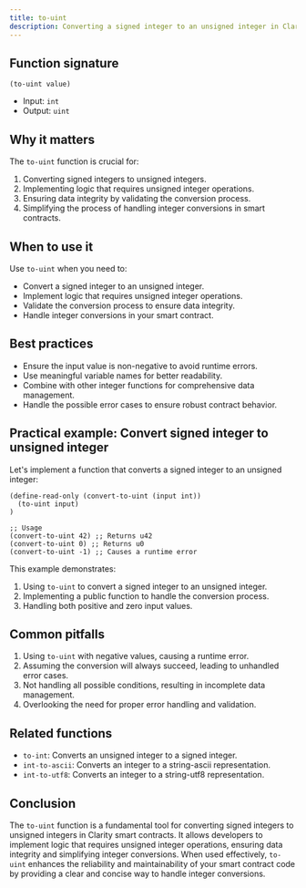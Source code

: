 ```yaml
---
title: to-uint
description: Converting a signed integer to an unsigned integer in Clarity smart contracts.
---
```


## Function signature

```clarity
(to-uint value)
```

- Input: `int`
- Output: `uint`

## Why it matters

The `to-uint` function is crucial for:

1. Converting signed integers to unsigned integers.
2. Implementing logic that requires unsigned integer operations.
3. Ensuring data integrity by validating the conversion process.
4. Simplifying the process of handling integer conversions in smart contracts.

## When to use it

Use `to-uint` when you need to:

- Convert a signed integer to an unsigned integer.
- Implement logic that requires unsigned integer operations.
- Validate the conversion process to ensure data integrity.
- Handle integer conversions in your smart contract.

## Best practices

- Ensure the input value is non-negative to avoid runtime errors.
- Use meaningful variable names for better readability.
- Combine with other integer functions for comprehensive data management.
- Handle the possible error cases to ensure robust contract behavior.

## Practical example: Convert signed integer to unsigned integer

Let's implement a function that converts a signed integer to an unsigned integer:

```clarity
(define-read-only (convert-to-uint (input int))
  (to-uint input)
)

;; Usage
(convert-to-uint 42) ;; Returns u42
(convert-to-uint 0) ;; Returns u0
(convert-to-uint -1) ;; Causes a runtime error
```

This example demonstrates:
1. Using `to-uint` to convert a signed integer to an unsigned integer.
2. Implementing a public function to handle the conversion process.
3. Handling both positive and zero input values.

## Common pitfalls

1. Using `to-uint` with negative values, causing a runtime error.
2. Assuming the conversion will always succeed, leading to unhandled error cases.
3. Not handling all possible conditions, resulting in incomplete data management.
4. Overlooking the need for proper error handling and validation.

## Related functions

- `to-int`: Converts an unsigned integer to a signed integer.
- `int-to-ascii`: Converts an integer to a string-ascii representation.
- `int-to-utf8`: Converts an integer to a string-utf8 representation.

## Conclusion

The `to-uint` function is a fundamental tool for converting signed integers to unsigned integers in Clarity smart contracts. It allows developers to implement logic that requires unsigned integer operations, ensuring data integrity and simplifying integer conversions. When used effectively, `to-uint` enhances the reliability and maintainability of your smart contract code by providing a clear and concise way to handle integer conversions.
